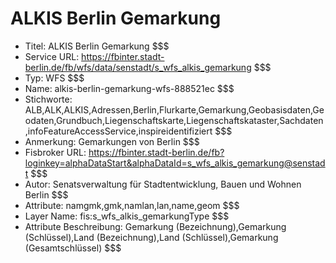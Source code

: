 # ALKIS Berlin Gemarkung
- Titel: ALKIS Berlin Gemarkung $$$
- Service URL: https://fbinter.stadt-berlin.de/fb/wfs/data/senstadt/s_wfs_alkis_gemarkung $$$
- Typ: WFS $$$
- Name: alkis-berlin-gemarkung-wfs-888521ec $$$
- Stichworte: ALB,ALK,ALKIS,Adressen,Berlin,Flurkarte,Gemarkung,Geobasisdaten,Geodaten,Grundbuch,Liegenschaftskarte,Liegenschaftskataster,Sachdaten,infoFeatureAccessService,inspireidentifiziert $$$
- Anmerkung: Gemarkungen von Berlin $$$
- Fisbroker URL: https://fbinter.stadt-berlin.de/fb?loginkey=alphaDataStart&alphaDataId=s_wfs_alkis_gemarkung@senstadt $$$
- Autor: Senatsverwaltung für Stadtentwicklung, Bauen und Wohnen Berlin $$$
- Attribute: namgmk,gmk,namlan,lan,name,geom $$$
- Layer Name: fis:s_wfs_alkis_gemarkungType $$$
- Attribute Beschreibung: Gemarkung (Bezeichnung),Gemarkung (Schlüssel),Land (Bezeichnung),Land (Schlüssel),Gemarkung (Gesamtschlüssel) $$$
